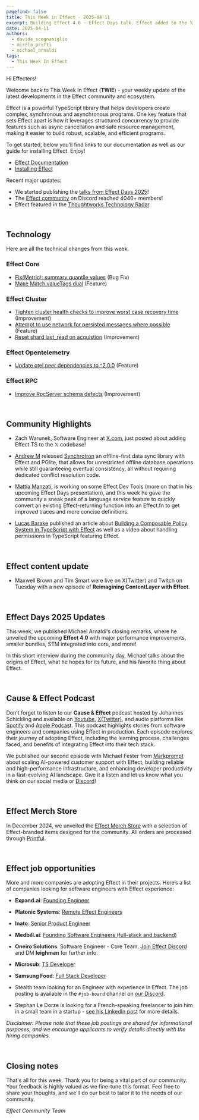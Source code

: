 ```yaml
---
pagefind: false
title: This Week in Effect - 2025-04-11
excerpt: Building Effect 4.0 - Effect Days talk. Effect added to the 𝕏 codebase. Technical updates.
date: 2025-04-11
authors:
  - davide_scognamiglio
  - mirela_prifti
  - michael_arnaldi
tags:
  - This Week In Effect
---
```



Hi Effecters!

Welcome back to This Week In Effect (**TWIE**) - your weekly update of the latest developments in the Effect community and ecosystem.

Effect is a powerful TypeScript library that helps developers create complex, synchronous and asynchronous programs. One key feature that sets Effect apart is how it leverages structured concurrency to provide features such as async cancellation and safe resource management, making it easier to build robust, scalable, and efficient programs.

To get started, below you’ll find links to our documentation as well as our guide for installing Effect. Enjoy!

- [Effect Documentation](/docs/getting-started/introduction/)
- [Installing Effect](/docs/getting-started/installation/)

Recent major updates:

- We started publishing the [talks from Effect Days 2025](https://www.youtube.com/playlist?list=PLDf3uQLaK2B9bEBZbwMv04e_zSbRNPKH6)! 
- The [Effect community](https://discord.gg/effect-ts) on Discord reached 4040+ members!
- Effect featured in the [Thoughtworks Technology Radar](https://www.thoughtworks.com/radar/languages-and-frameworks/effect).

&nbsp;

## Technology

Here are all the technical changes from this week.

### Effect Core
- [Fix(Metric): summary quantile values](https://github.com/Effect-TS/effect/pull/4706) (Bug Fix)
- [Make Match.valueTags dual](https://github.com/Effect-TS/effect/pull/4708) (Feature)

### Effect Cluster
- [Tighten cluster health checks to improve worst case recovery time](https://github.com/Effect-TS/effect/pull/4710) (Improvement)
- [Attempt to use network for persisted messages where possible](https://github.com/Effect-TS/effect/pull/4712) (Feature)
- [Reset shard last_read on acquistion](https://github.com/Effect-TS/effect/pull/4714) (Improvement)


### Effect Opentelemetry
- [Update otel peer dependencies to ^2.0.0](https://github.com/Effect-TS/effect/pull/4696) (Feature)


### Effect RPC
- [Improve RpcServer schema defects](https://github.com/Effect-TS/effect/pull/4703) (Improvement)


&nbsp;

## Community Highlights

- Zach Warunek, Software Engineer at [X.com](https://x.com/), just posted about adding Effect TS to the 𝕏 codebase! 
  <Tweet id="1910170362178117739" />

- [Andrew M](https://github.com/evelant) released [Synchrotron](https://github.com/evelant/synchrotron) an offline-first data sync library with Effect and PGlite, that allows for unrestricted offline database operations while still guaranteeing eventual consistency, all without requiring dedicated conflict resolution code.

- [Mattia Manzati](https://x.com/MattiaManzati), is working on some Effect Dev Tools (more on that in his upcoming Effect Days presentation), and this week he gave the community a sneak peek of a language service feature to quickly convert an existing Effect-returning function into an Effect.fn to get improved traces and more concise definitions.
  <Tweet id="1908416078025220489" />

- [Lucas Barake](https://lucas-barake.github.io/) published an article about [Building a Composable Policy System in TypeScript with Effect](https://lucas-barake.github.io/building-a-composable-policy-system/) as well as a video about handling permissions in TypeScript featuring Effect.
  <YouTube
    id="https://www.youtube.com/embed/6IaEhu8epnA?si=1twli-ThbGEzG5bk"
    title="Best Way to Handle Permissions in TypeScript: RBAC & ABAC with Effect"
  />


&nbsp;
## Effect content update

- Maxwell Brown and Tim Smart were live on X(Twitter) and Twitch on Tuesday with a new episode of **Reimagining ContentLayer with Effect**.
  <Tweet id="1910085967811407990" />

&nbsp;

## Effect Days 2025 Updates

This week, we published Michael Arnaldi's closing remarks, where he unveiled the upcoming **Effect 4.0** with major performance improvements, smaller bundles, STM integrated into core, and more!
<YouTube
  id="https://www.youtube.com/embed/nyvB6nRe5x0?si=qGlfwvkraoL7QOlv"
  title="Building Effect 4.0 | Michael Arnaldi (Effect Days 2025)"
/>

In this short interview during the community day, Michael talks about the origins of Effect, what he hopes for its future, and his favorite thing about Effect.
  <Tweet id="1910648548443513285" />


&nbsp;

## Cause & Effect Podcast

Don't forget to listen to our **Cause & Effect** podcast hosted by Johannes Schickling and available on [Youtube](https://www.youtube.com/@effect-ts), [X(Twitter)](https://x.com/EffectTS_/status/1861446144137531585), and audio platforms like [Spotify](https://open.spotify.com/episode/7Bkn7A8EXnoqWWmI0czAdz) and [Apple Podcast](https://podcasts.apple.com/us/podcast/cause-effect/id1781879869). This podcast highlights stories from software engineers and companies using Effect in production. Each episode explores their journey of adopting Effect, including the learning process, challenges faced, and benefits of integrating Effect into their tech stack.

We published our second episode with Michael Fester from [Markprompt](https://markprompt.com/) about scaling AI-powered customer support with Effect, building reliable and high-performance infrastructure, and enhancing developer productivity in a fast-evolving AI landscape. Give it a listen and let us know what you think on our social media or [Discord](https://discord.gg/effect-ts)!

<YouTube
  id="https://www.youtube.com/embed/8lz9-0y58Jc?si=YsdegK9T-axfe_Vm"
  title="Scaling AI for Customer Support at Markprompt with Effect | Cause & Effect #2"
/>

&nbsp;

## Effect Merch Store

In December 2024, we unveiled the [Effect Merch Store](https://effect.website/merch) with a selection of Effect-branded items designed for the community. All orders are processed through [Printful](https://www.printful.com/).

<Tweet id="1868605126862385238" />

&nbsp;

## Effect job opportunities

More and more companies are adopting Effect in their projects. Here’s a list of companies looking for software engineers with Effect experience:

- **Expand.ai**: [Founding Engineer](https://www.expand.ai/careers/founding-engineer)

- **Platonic Systems**: [Remote Effect Engineers](https://twitter.com/platonicsystems/status/1861470819861311945)

- **Inato**: [Senior Product Engineer](https://jobs.lever.co/inato/2bbbe759-d4ce-4cc4-8267-8bc998189469)

- **Medbill.ai**: [Founding Software Engineers (full-stack and backend)](https://www.linkedin.com/posts/codingtom_medbill-ai-activity-7260092522708762624-N7TH)

- **Oneiro Solutions**: Software Engineer - Core Team. [Join Effect Discord](https://discord.com/channels/795981131316985866/796153351372275743) and DM **leighman** for further info.

- **Microsub**: [TS Developer](https://x.com/0xdownshift/status/1880013835878154510)

- **Samsung Food**: [Full Stack Developer](https://whisk.bamboohr.com/careers/110)

- Stealth team looking for an Engineer with experience in Effect. The job posting is available in the `#job-board` channel on [our Discord](https://discord.com/channels/795981131316985866/796153351372275743/1333146824852115518).

- Stephan Le Dorze is looking for a French-speaking freelancer to join him in a small team in a startup - [see his LinkedIn post](https://www.linkedin.com/posts/stephaneledorze_mission-longue-avec-moi-entre-autre-activity-7310947252741570560-Bqsh/) for more details.

_Disclaimer: Please note that these job postings are shared for informational purposes, and we encourage applicants to verify details directly with the hiring companies._

&nbsp;

## Closing notes

That's all for this week. Thank you for being a vital part of our community. Your feedback is highly valued as we fine-tune this format. Feel free to share your thoughts, and we'll do our best to tailor it to the needs of our community.

_Effect Community Team_
